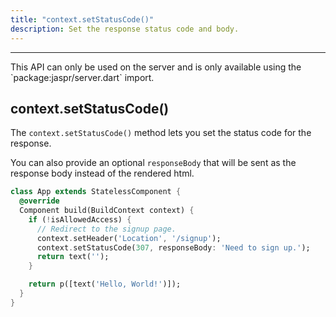 ```yaml
---
title: "context.setStatusCode()"
description: Set the response status code and body.
---
```


---

<Warning>
This API can only be used on the server and is only available using the `package:jaspr/server.dart` import.
</Warning>

## context.setStatusCode()

The `context.setStatusCode()` method lets you set the status code for the response.

You can also provide an optional `responseBody` that will be sent as the response body instead of the rendered html.

```dart
class App extends StatelessComponent {
  @override
  Component build(BuildContext context) {
    if (!isAllowedAccess) {
      // Redirect to the signup page.
      context.setHeader('Location', '/signup');
      context.setStatusCode(307, responseBody: 'Need to sign up.');
      return text('');
    }

    return p([text('Hello, World!')]);
  }
}
```